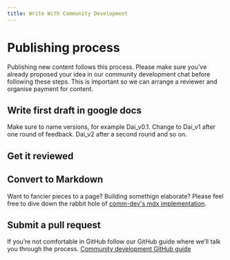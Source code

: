 ```yaml
---
title: Write With Community Development
---
```


# Publishing process

Publishing new content follows this process. Please make sure you’ve already proposed your idea in our community development chat before following these steps. This is important so we can arrange a reviewer and organise payment for content. 

<Process>

## Write first draft in google docs

<Box>

Make sure to name versions, for example Dai_v0.1. 
Change to Dai_v1 after one round of feedback. Dai_v2 after a second round and so on.

</Box>

## Get it reviewed

## Convert to Markdown

<Callout>

Want to fancier pieces to a page? Building somethign elaborate? Please feel free to dive down the rabbit hole of [comm-dev's mdx implementation](../develop/content/migration-for-content-team.mdx).

</Callout>

## Submit a pull request

If you’re not comfortable in GitHub follow our GitHub guide where we’ll talk you through the process. [Community development GitHub guide](/using-github.mdx)

</Process>
